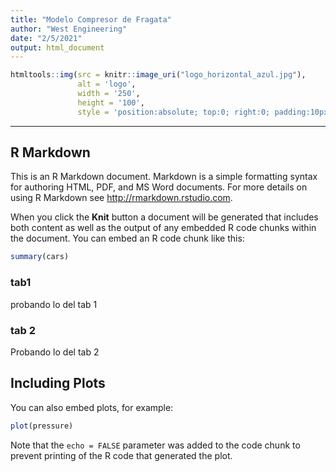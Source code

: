 ```yaml
---
title: "Modelo Compresor de Fragata"
author: "West Engineering"
date: "2/5/2021"
output: html_document
---
```


```r
htmltools::img(src = knitr::image_uri("logo_horizontal_azul.jpg"), 
               alt = 'logo',
               width = '250',
               height = '100',
               style = 'position:absolute; top:0; right:0; padding:10px;')
```
---
  
## R Markdown {.tabset}

This is an R Markdown document. Markdown is a simple formatting syntax for authoring HTML, PDF, and MS Word documents. For more details on using R Markdown see <http://rmarkdown.rstudio.com>.

When you click the **Knit** button a document will be generated that includes both content as well as the output of any embedded R code chunks within the document. You can embed an R code chunk like this:

```r
summary(cars)
```

### tab1

probando lo del tab 1

### tab 2

Probando lo del tab 2

## Including Plots

You can also embed plots, for example:

```r
plot(pressure)
```

Note that the `echo = FALSE` parameter was added to the code chunk to prevent printing of the R code that generated the plot.
